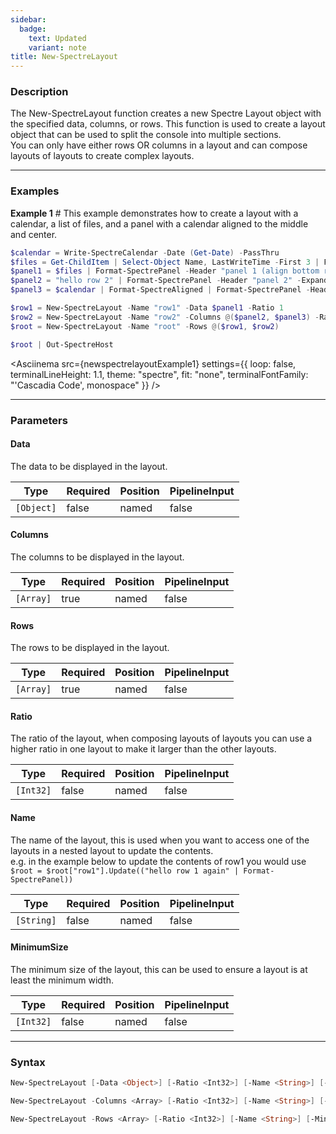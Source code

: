 ```yaml
---
sidebar:
  badge:
    text: Updated
    variant: note
title: New-SpectreLayout
---
```









### Description

The New-SpectreLayout function creates a new Spectre Layout object with the specified data, columns, or rows. This function is used to create a layout object that can be used to split the console into multiple sections.  
You can only have either rows OR columns in a layout and can compose layouts of layouts to create complex layouts.



---


### Examples


**Example 1**  # This example demonstrates how to create a layout with a calendar, a list of files, and a panel with a calendar aligned to the middle and center.



```powershell
$calendar = Write-SpectreCalendar -Date (Get-Date) -PassThru
$files = Get-ChildItem | Select-Object Name, LastWriteTime -First 3 | Format-SpectreTable | Format-SpectreAligned -HorizontalAlignment Right -VerticalAlignment Bottom
$panel1 = $files | Format-SpectrePanel -Header "panel 1 (align bottom right)" -Expand -Color Green
$panel2 = "hello row 2" | Format-SpectrePanel -Header "panel 2" -Expand -Color Blue
$panel3 = $calendar | Format-SpectreAligned | Format-SpectrePanel -Header "panel 3 (align middle center)" -Expand -Color Yellow

$row1 = New-SpectreLayout -Name "row1" -Data $panel1 -Ratio 1
$row2 = New-SpectreLayout -Name "row2" -Columns @($panel2, $panel3) -Ratio 2
$root = New-SpectreLayout -Name "root" -Rows @($row1, $row2)

$root | Out-SpectreHost
```
<Asciinema
    src={newspectrelayoutExample1}
    settings={{
        loop: false,
        terminalLineHeight: 1.1,
        theme: "spectre",
        fit: "none",
        terminalFontFamily: "'Cascadia Code', monospace"
    }}
/>


---


### Parameters
#### **Data**

The data to be displayed in the layout.






|Type      |Required|Position|PipelineInput|
|----------|--------|--------|-------------|
|`[Object]`|false   |named   |false        |



#### **Columns**

The columns to be displayed in the layout.






|Type     |Required|Position|PipelineInput|
|---------|--------|--------|-------------|
|`[Array]`|true    |named   |false        |



#### **Rows**

The rows to be displayed in the layout.






|Type     |Required|Position|PipelineInput|
|---------|--------|--------|-------------|
|`[Array]`|true    |named   |false        |



#### **Ratio**

The ratio of the layout, when composing layouts of layouts you can use a higher ratio in one layout to make it larger than the other layouts.






|Type     |Required|Position|PipelineInput|
|---------|--------|--------|-------------|
|`[Int32]`|false   |named   |false        |



#### **Name**

The name of the layout, this is used when you want to access one of the layouts in a nested layout to update the contents.  
e.g. in the example below to update the contents of row1 you would use `$root = $root["row1"].Update(("hello row 1 again" | Format-SpectrePanel))`






|Type      |Required|Position|PipelineInput|
|----------|--------|--------|-------------|
|`[String]`|false   |named   |false        |



#### **MinimumSize**

The minimum size of the layout, this can be used to ensure a layout is at least the minimum width.






|Type     |Required|Position|PipelineInput|
|---------|--------|--------|-------------|
|`[Int32]`|false   |named   |false        |





---


### Syntax
```powershell
New-SpectreLayout [-Data <Object>] [-Ratio <Int32>] [-Name <String>] [-MinimumSize <Int32>] [<CommonParameters>]
```
```powershell
New-SpectreLayout -Columns <Array> [-Ratio <Int32>] [-Name <String>] [-MinimumSize <Int32>] [<CommonParameters>]
```
```powershell
New-SpectreLayout -Rows <Array> [-Ratio <Int32>] [-Name <String>] [-MinimumSize <Int32>] [<CommonParameters>]
```

